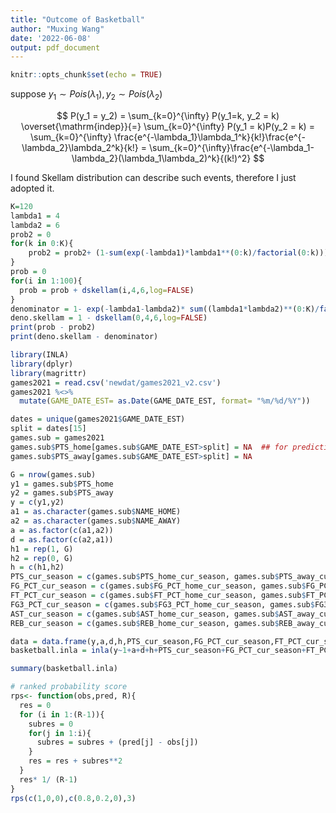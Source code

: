 ```yaml
---
title: "Outcome of Basketball"
author: "Muxing Wang"
date: '2022-06-08'
output: pdf_document
---
```


```r
knitr::opts_chunk$set(echo = TRUE)
```

suppose $y_1 \sim Pois(\lambda_1), y_2\sim Pois(\lambda_2)$

$$
P(y_1 = y_2) = \sum_{k=0}^{\infty} P(y_1=k, y_2 = k) \overset{\mathrm{indep}}{=}
 \sum_{k=0}^{\infty} P(y_1 = k)P(y_2 = k) = \sum_{k=0}^{\infty} 
\frac{e^{-\lambda_1}\lambda_1^k}{k!}\frac{e^{-\lambda_2}\lambda_2^k}{k!} = 
\sum_{k=0}^{\infty}\frac{e^{-\lambda_1-\lambda_2}(\lambda_1\lambda_2)^k}{(k!)^2}
$$

I found Skellam distribution can describe such events, therefore I just adopted it.

```r
K=120
lambda1 = 4
lambda2 = 6
prob2 = 0
for(k in 0:K){
    prob2 = prob2+ (1-sum(exp(-lambda1)*lambda1**(0:k)/factorial(0:k)))*exp(-lambda2)*lambda2**k/factorial(k)
}
prob = 0
for(i in 1:100){
  prob = prob + dskellam(i,4,6,log=FALSE)
}
denominator = 1- exp(-lambda1-lambda2)* sum((lambda1*lambda2)**(0:K)/factorial((0:K))**2)
deno.skellam = 1 - dskellam(0,4,6,log=FALSE)
print(prob - prob2)
print(deno.skellam - denominator)
```

```r
library(INLA)
library(dplyr)
library(magrittr)
games2021 = read.csv('newdat/games2021_v2.csv')
games2021 %<>%
  mutate(GAME_DATE_EST= as.Date(GAME_DATE_EST, format= "%m/%d/%Y"))

dates = unique(games2021$GAME_DATE_EST)
split = dates[15]
games.sub = games2021
games.sub$PTS_home[games.sub$GAME_DATE_EST>split] = NA  ## for prediction
games.sub$PTS_away[games.sub$GAME_DATE_EST>split] = NA

G = nrow(games.sub)
y1 = games.sub$PTS_home
y2 = games.sub$PTS_away
y = c(y1,y2)
a1 = as.character(games.sub$NAME_HOME)
a2 = as.character(games.sub$NAME_AWAY)
a = as.factor(c(a1,a2))
d = as.factor(c(a2,a1))
h1 = rep(1, G)
h2 = rep(0, G)
h = c(h1,h2)
PTS_cur_season = c(games.sub$PTS_home_cur_season, games.sub$PTS_away_cur_season)
FG_PCT_cur_season = c(games.sub$FG_PCT_home_cur_season, games.sub$FG_PCT_away_cur_season)
FT_PCT_cur_season = c(games.sub$FT_PCT_home_cur_season, games.sub$FT_PCT_away_cur_season)
FG3_PCT_cur_season = c(games.sub$FG3_PCT_home_cur_season, games.sub$FG3_PCT_away_cur_season)
AST_cur_season = c(games.sub$AST_home_cur_season, games.sub$AST_away_cur_season)
REB_cur_season = c(games.sub$REB_home_cur_season, games.sub$REB_away_cur_season)

data = data.frame(y,a,d,h,PTS_cur_season,FG_PCT_cur_season,FT_PCT_cur_season,FG3_PCT_cur_season,AST_cur_season,REB_cur_season)
basketball.inla = inla(y~1+a+d+h+PTS_cur_season+FG_PCT_cur_season+FT_PCT_cur_season+FG3_PCT_cur_season+AST_cur_season+REB_cur_season, data = data, family = "poisson")

summary(basketball.inla)
```

```r
# ranked probability score
rps<- function(obs,pred, R){
  res = 0
  for (i in 1:(R-1)){
    subres = 0
    for(j in 1:i){
      subres = subres + (pred[j] - obs[j])
    }
    res = res + subres**2
  }
  res* 1/ (R-1)
}
rps(c(1,0,0),c(0.8,0.2,0),3)
```
